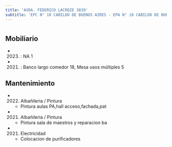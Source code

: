 ```yaml
---
title: 'AVDA. FEDERICO LACROZE 3839'
subtitle: 'EPC N° 18 CABILDO DE BUENOS AIRES - EPA N° 18 CABILDO DE BUENOS AIRES'
---
```


#


## Mobiliario

*  (2023) : NA 1 

*  (2021) : Banco largo comedor 18, Mesa usos múltiples 5 





## Mantenimiento

*  (2022) Albañileria / Pintura 
    + Pintura aulas PA,hall acceso,fachada,pat

*  (2021) Albañileria / Pintura 
    + Pintura sala de maestros y reparacion ba

*  (2021) Electricidad 
    + Colocacion de purificadores



